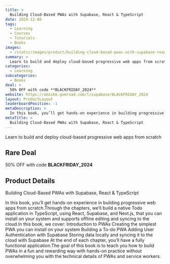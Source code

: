 ```yaml
---
title: >
  Building Cloud-Based PWAs with Supabase, React & TypeScript
date: 2024-12-08
tags:
  - Learning
  - Courses
  - Tutorials
  - Books
images:
  - /static/images/product/building-cloud-based-pwas-with-supabase-react-typescript/og-image.png
summary: >
  Learn to build and deploy cloud-based progressive web apps from scratch
categories:
  - Learning
subcategories:
  - Books
deal: >
  50% OFF with code **BLACKFRIDAY_2024**
website: https://akoskm.gumroad.com/l/supabase/BLACKFRIDAY_2024
layout: ProductLayout
leaderboardPosition: -1
metaDescription: >
  In this book, you’ll get hands-on experience in building progressive web apps from scratch.Through the chapters, we’ll build a native Todo application in TypeScript, using React, Supabase, and Next.js, that you can install on your system and supports offline editing and syncing to the cloud.In this book, we cover: Introduction to PWAs Creating the simplest PWA you can install on your system Building a To-do PWA Adding User Authentication with Supabase Storing data locally and syncing it to the cloud with Supabase At the end of each chapter, you’ll have a fully functional application.The goal of this book is to teach you how to build PWAs in a fun and rewarding way with hands-on practice without overwhelming you with the technical details of PWAs and service workers.
metaTitle: >
  Building Cloud-Based PWAs with Supabase, React & TypeScript
---
```

Learn to build and deploy cloud-based progressive web apps from scratch

## Rare Deal

50% OFF with code **BLACKFRIDAY_2024**

## Product Details

Building Cloud-Based PWAs with Supabase, React & TypeScript

In this book, you’ll get hands-on experience in building progressive web apps from scratch.Through the chapters, we’ll build a native Todo application in TypeScript, using React, Supabase, and Next.js, that you can install on your system and supports offline editing and syncing to the cloud.In this book, we cover: Introduction to PWAs Creating the simplest PWA you can install on your system Building a To-do PWA Adding User Authentication with Supabase Storing data locally and syncing it to the cloud with Supabase At the end of each chapter, you’ll have a fully functional application.The goal of this book is to teach you how to build PWAs in a fun and rewarding way with hands-on practice without overwhelming you with the technical details of PWAs and service workers.
